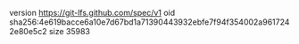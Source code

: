 version https://git-lfs.github.com/spec/v1
oid sha256:4e619bacce6a10e7d67bd1a71390443932ebfe7f94f354002a9617242e80e5c2
size 35983
